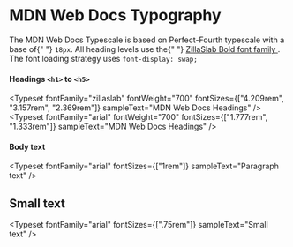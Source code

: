
<Meta title="Atoms/Typography" />

# MDN Web Docs Typography

<p class="readable-line-length">
  The MDN Web Docs Typescale is based on Perfect-Fourth typescale with a base of{" "}
  <code>18px</code>. All heading levels use the{" "}
  <a
    href="https://github.com/mozilla/zilla-slab"
    target="_blank"
    rel="noreferrer"
  >
    ZillaSlab Bold font family
  </a>
  . The font loading strategy uses <code>font-display: swap;</code>
</p>

#### Headings `<h1>` to `<h5>`

<Typeset
  fontFamily="zillaslab"
  fontWeight="700"
  fontSizes={["4.209rem", "3.157rem", "2.369rem"]}
  sampleText="MDN Web Docs Headings"
/>
<Typeset
  fontFamily="arial"
  fontWeight="700"
  fontSizes={["1.777rem", "1.333rem"]}
  sampleText="MDN Web Docs Headings"
/>

#### Body text

<Typeset fontFamily="arial" fontSizes={["1rem"]} sampleText="Paragraph text" />

## Small text

<Typeset fontFamily="arial" fontSizes={[".75rem"]} sampleText="Small text" />
